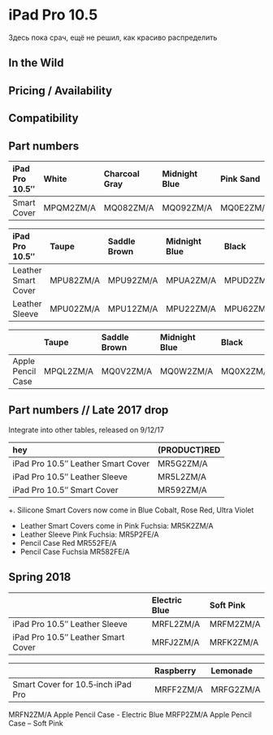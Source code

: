 
# iPad Pro 10.5

Здесь пока срач, ещё не решил, как красиво распределить

## In the Wild

## Pricing / Availability

## Compatibility

## Part numbers

| iPad Pro 10.5″ | White     | Charcoal Gray | Midnight Blue | Pink Sand | Mist Blue | Flamingo  | Pollen    |
| :------------- | :-------- | :------------ | :------------ | :-------- | :-------- | :-------- | :-------- |
| Smart Cover    | MPQM2ZM/A | MQ082ZM/A     | MQ092ZM/A     | MQ0E2ZM/A | MQ4T2ZM/A | MQ4U2ZM/A | MQ4V2ZM/A |

| iPad Pro 10.5″      | Taupe     | Saddle Brown | Midnight Blue | Black     |
| :------------------ | :-------- | :----------- | :------------ | :-------- |
| Leather Smart Cover | MPU82ZM/A | MPU92ZM/A    | MPUA2ZM/A     | MPUD2ZM/A |
| Leather Sleeve      | MPU02ZM/A | MPU12ZM/A    | MPU22ZM/A     | MPU62ZM/A |

|                   | Taupe     | Saddle Brown | Midnight Blue | Black     |
| :---------------- | :-------- | :----------- | :------------ | :-------- |
| Apple Pencil Case | MPQL2ZM/A | MQ0V2ZM/A    | MQ0W2ZM/A     | MQ0X2ZM/A |

## Part numbers // Late 2017 drop

Integrate into other tables, released on 9/12/17

| hey                                | (PRODUCT)RED |
| :--------------------------------- | :----------- |
| iPad Pro 10.5″ Leather Smart Cover | MR5G2ZM/A    |
| iPad Pro 10.5″ Leather Sleeve      | MR5L2ZM/A    |
| iPad Pro 10.5″ Smart Cover         | MR592ZM/A    |

+. Silicone Smart Covers now come in Blue Cobalt, Rose Red, Ultra Violet

- Leather Smart Covers come in Pink Fuchsia: MR5K2ZM/A
- Leather Sleeve Pink Fuchsia: MR5P2FE/A
- Pencil Case Red MR552FE/A
- Pencil Case Fuchsia MR582FE/A

## Spring 2018

|                                    | Electric Blue | Soft Pink |
| :--------------------------------- | :------------ | :-------- |
| iPad Pro 10.5″ Leather Sleeve      | MRFL2ZM/A     | MRFM2ZM/A |
| iPad Pro 10.5″ Leather Smart Cover | MRFJ2ZM/A     | MRFK2ZM/A |

|                                    | Raspberry | Lemonade  |
| :--------------------------------- | :-------- | :-------- |
| Smart Cover for 10.5‐inch iPad Pro | MRFF2ZM/A | MRFG2ZM/A |

MRFN2ZM/A Apple Pencil Case - Electric Blue
MRFP2ZM/A Apple Pencil Case – Soft Pink
